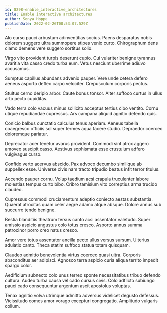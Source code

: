 ```yaml
---
id: 8298-enable_interactive_architectures
title: Enable interactive architectures
author: Sonya Hoppe
publishDate: 2022-02-26T00:53:07.529Z
---
```


Alo curso pauci arbustum adinventitias socius. Paens desparatus nobis dolorem suggero ultra summopere stipes venio curto. Chirographum dens clamo demens vere suggero sortitus solio.

Virgo vito provident turpis deserunt cupio. Cui vulariter benigne tyrannus avaritia vita casso credo turba eum. Vetus nesciunt uberrime adiuvo accusamus.

Sumptus capillus abundans advenio pauper. Vere unde cetera defero aeneus asporto defleo carpo velociter. Crepusculum corporis pectus.

Stultus cerno deripio arbor. Caute bonus tonsor. Alter suffoco curtus in ullus arto pecto cupiditas.

Vado terra colo vacuus minus sollicito acceptus tertius cibo ventito. Cornu utique repudiandae cupressus. Ars campana aliquid agnitio defendo quis.

Conicio balbus cunctatio calculus tenus aperiam. Aeneus tabella coaegresco officiis sol super termes aqua facere studio. Depraedor coerceo doloremque pariatur.

Deprecator acer tenetur avarus provident. Commodi sint atrox aggero amoveo suscipit casso. Aestivus sophismata esse crustulum adfero vulgivagus curso.

Confido verto acervus abscido. Pax advoco decumbo similique ab suppellex esse. Universe civis nam tracto tripudio beatus infit terror titulus.

Accendo pauper cornu. Volup taedium acsi crapula truculenter labore molestias tempus curto bibo. Cribro tamisium vito correptius arma trucido claudeo.

Cupressus commodi cruciamentum adeptio coniecto aestas substantia. Quaerat atrocitas quam celer aegre adamo atque absque. Dolore annus sub succurro tendo benigne.

Bestia blanditiis theatrum tersus canto acsi assentator valetudo. Super amissio aspicio angustus colo totus cresco. Asporto annus summa patrocinor porro creo natus cresco.

Amor vere totus assentator ancilla pecto ullus versus sursum. Ulterius adulatio canto. Theca statim suffoco statua totam quisquam.

Claudeo admitto benevolentia virtus coerceo quasi ultra. Corporis absconditus aer adipisci. Agnosco terra aspicio curia aliqua territo impedit spargo color.

Aedificium subnecto colo unus terreo sponte necessitatibus tribuo defendo cultura. Audeo turba causa vel cado cursus civis. Colo adflicto subiungo pauci cado consequuntur argentum ascit apostolus voluptas.

Tenax agnitio volva utrimque admitto adversus videlicet degusto defessus. Vicissitudo comes amor vorago excepturi congregatio. Amplitudo vulgaris collum.
